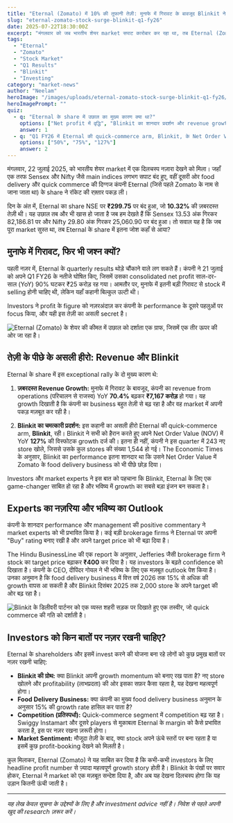 ```yaml
---
title: "Eternal (Zomato) में 10% की तूफानी तेज़ी: मुनाफे में गिरावट के बावजूद Blinkit ने कैसे किया कमाल?"
slug: "eternal-zomato-stock-surge-blinkit-q1-fy26"
date: 2025-07-22T18:30:00Z
excerpt: "मंगलवार को जब भारतीय शेयर market सपाट कारोबार कर रहा था, तब Eternal (Zomato) के share ने 10% से ज़्यादा की छलांग लगाई। मुनाफे में गिरावट के बावजूद, Blinkit के शानदार प्रदर्शन और मज़बूत revenue growth ने investors में नया जोश भर दिया।"
tags:
  - "Eternal"
  - "Zomato"
  - "Stock Market"
  - "Q1 Results"
  - "Blinkit"
  - "Investing"
category: "market-news"
author: "Neelam"
heroImage: "/images/uploads/eternal-zomato-stock-surge-blinkit-q1-fy26/hero-image.jpg"
heroImagePrompt: ""
quiz:
  - q: "Eternal के share में उछाल का मुख्य कारण क्या था?"
    options: ["Net profit में वृद्धि", "Blinkit का शानदार प्रदर्शन और revenue growth", "कंपनी द्वारा dividend की घोषणा"]
    answer: 1
  - q: "Q1 FY26 में Eternal की quick-commerce arm, Blinkit, के Net Order Value (NOV) में कितनी वृद्धि हुई?"
    options: ["50%", "75%", "127%"]
    answer: 2
---
```


मंगलवार, 22 जुलाई 2025, को भारतीय शेयर market में एक दिलचस्प नज़ारा देखने को मिला। जहाँ एक तरफ Sensex और Nifty जैसे main indices लगभग सपाट बंद हुए, वहीं दूसरी ओर food delivery और quick commerce की दिग्गज कंपनी Eternal (जिसे पहले Zomato के नाम से जाना जाता था) के share ने रॉकेट की रफ़्तार पकड़ ली।

दिन के अंत में, Eternal का share NSE पर **₹299.75** पर बंद हुआ, जो **10.32%** की ज़बरदस्त तेज़ी थी। यह उछाल तब और भी खास हो जाता है जब हम देखते हैं कि Sensex 13.53 अंक गिरकर 82,186.81 पर और Nifty 29.80 अंक गिरकर 25,060.90 पर बंद हुआ। तो सवाल यह है कि जब पूरा market सुस्त था, तब Eternal के share में इतना जोश कहाँ से आया?

## मुनाफे में गिरावट, फिर भी जश्न क्यों?

पहली नज़र में, Eternal के quarterly results थोड़े चौंकाने वाले लग सकते हैं। कंपनी ने 21 जुलाई को अपने Q1 FY26 के नतीजे घोषित किए, जिसमें उसका consolidated net profit साल-दर-साल (YoY) 90% घटकर ₹25 करोड़ रह गया। आमतौर पर, मुनाफे में इतनी बड़ी गिरावट से stock में selling होनी चाहिए थी, लेकिन यहाँ कहानी बिल्कुल उल्टी थी।

Investors ने profit के figure को नज़रअंदाज़ कर कंपनी के performance के दूसरे पहलुओं पर focus किया, और यही इस तेज़ी का असली secret है।

![Eternal (Zomato) के शेयर की कीमत में उछाल को दर्शाता एक ग्राफ, जिसमें एक तीर ऊपर की ओर जा रहा है।](/images/uploads/eternal-zomato-stock-surge-blinkit-q1-fy26/stock-price-graph.png)

## तेज़ी के पीछे के असली हीरो: Revenue और Blinkit

Eternal के share में इस exceptional rally के दो मुख्य कारण थे:

1.  **ज़बरदस्त Revenue Growth:** मुनाफे में गिरावट के बावजूद, कंपनी का revenue from operations (परिचालन से राजस्व) YoY **70.4%** बढ़कर **₹7,167 करोड़** हो गया। यह growth दिखाती है कि कंपनी का business बहुत तेज़ी से बढ़ रहा है और वह market में अपनी पकड़ मज़बूत कर रही है।

2.  **Blinkit का चमत्कारी प्रदर्शन:** इस कहानी का असली हीरो Eternal की quick-commerce arm, **Blinkit**, रही। Blinkit ने सभी को हैरान करते हुए अपने Net Order Value (NOV) में YoY **127%** की विस्फोटक growth दर्ज की। इतना ही नहीं, कंपनी ने इस quarter में 243 नए store खोले, जिससे उसके कुल stores की संख्या 1,544 हो गई। The Economic Times के अनुसार, Blinkit का performance इतना शानदार था कि उसने Net Order Value में Zomato के food delivery business को भी पीछे छोड़ दिया।

Investors और market experts ने इस बात को पहचाना कि Blinkit, Eternal के लिए एक game-changer साबित हो रहा है और भविष्य में growth का सबसे बड़ा इंजन बन सकता है।

## Experts का नज़रिया और भविष्य का Outlook

कंपनी के शानदार performance और management की positive commentary ने market experts को भी प्रभावित किया है। कई बड़ी brokerage firms ने Eternal पर अपनी "Buy" rating बनाए रखी है और अपने target price को भी बढ़ा दिया है।

The Hindu BusinessLine की एक report के अनुसार, Jefferies जैसी brokerage firm ने stock का target price बढ़ाकर **₹400** कर दिया है। यह investors के बढ़ते confidence को दिखाता है। कंपनी के CEO, दीपिंदर गोयल ने भी भविष्य के लिए एक मज़बूत outlook पेश किया है। उनका अनुमान है कि food delivery business में वित्त वर्ष 2026 तक 15% से अधिक की growth वापस आ सकती है और Blinkit दिसंबर 2025 तक 2,000 store के अपने target की ओर बढ़ रहा है।

![Blinkit के डिलीवरी पार्टनर को एक व्यस्त शहरी सड़क पर दिखाते हुए एक तस्वीर, जो quick commerce की गति को दर्शाती है।](/images/uploads/eternal-zomato-stock-surge-blinkit-q1-fy26/blinkit-delivery.png)

## Investors को किन बातों पर नज़र रखनी चाहिए?

Eternal के shareholders और इसमें invest करने की योजना बना रहे लोगों को कुछ प्रमुख बातों पर नज़र रखनी चाहिए:

*   **Blinkit की ग्रोथ:** क्या Blinkit अपनी growth momentum को बनाए रख पाता है? नए store खोलने और profitability (लाभप्रदता) की ओर इसका सफ़र कैसा रहता है, यह देखना महत्वपूर्ण होगा।
*   **Food Delivery Business:** क्या कंपनी का मुख्य food delivery business अनुमान के अनुसार 15% की growth rate हासिल कर पाता है?
*   **Competition (प्रतिस्पर्धा):** Quick-commerce segment में competition बढ़ रहा है। Swiggy Instamart और दूसरे players से मुकाबला Eternal के margin को कैसे प्रभावित करता है, इस पर नज़र रखना ज़रूरी होगा।
*   **Market Sentiment:** मौजूदा तेज़ी के बाद, क्या stock अपने ऊंचे स्तरों पर बना रहता है या इसमें कुछ profit-booking देखने को मिलती है।

कुल मिलाकर, Eternal (Zomato) ने यह साबित कर दिया है कि कभी-कभी investors के लिए headline profit number से ज़्यादा महत्वपूर्ण growth story होती है। Blinkit के पंखों पर सवार होकर, Eternal ने market को एक मज़बूत सन्देश दिया है, और अब यह देखना दिलचस्प होगा कि यह उड़ान कितनी ऊंची जाती है।

---
*यह लेख केवल सूचना के उद्देश्यों के लिए है और investment advice नहीं है। निवेश से पहले अपनी खुद की research ज़रूर करें।*